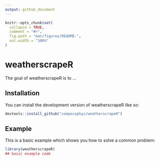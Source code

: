 ---
output: github_document
---

<!-- README.md is generated from README.Rmd. Please edit that file -->

```{r, include = FALSE}
knitr::opts_chunk$set(
  collapse = TRUE,
  comment = "#>",
  fig.path = "man/figures/README-",
  out.width = "100%"
)
```

# weatherscrapeR

<!-- badges: start -->
<!-- badges: end -->

The goal of weatherscrapeR is to ...

## Installation

You can install the development version of weatherscrapeR like so:

```{r, include = TRUE}
devtools::install_github("compecophys/weatherscrapeR")
```

## Example

This is a basic example which shows you how to solve a common problem:

```{r example}
library(weatherscrapeR)
## basic example code
```

